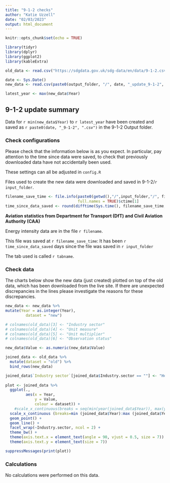 ```yaml
---
title: "9-1-2 checks"
author: "Katie Uzzell"
date: "02/03/2023"
output: html_document
---
```


```r
knitr::opts_chunk$set(echo = TRUE)
```

```r
library(tidyr)
library(dplyr)
library(ggplot2)
library(kableExtra)
```

```r

old_data <- read.csv("https://sdgdata.gov.uk/sdg-data/en/data/9-1-2.csv")

date <- Sys.Date()
new_data <- read.csv(paste0(output_folder, "/", date, "_update_9-1-2", ".csv"))

latest_year <- max(new_data$Year)

```

## 9-1-2 update summary

Data for `r min(new_data$Year)` to `r latest_year` have been created and 
saved as `r paste0(date, "_9-1-2", ".csv")` in the 9-1-2 Output folder.  
    
### Check configurations
Please check that the information below is as you expect. In particular, pay 
attention to the time since data were saved, to check that previously 
downloaded data have not accidentally been used.
    
These settings can all be adjusted in `config.R`
    
Files used to create the new data were downloaded and saved in 
9-1-2/`r input_folder`.  
  
```r
filename_save_time <- file.info(paste0(getwd(),"/",input_folder,"/", filename), 
                                full.names = TRUE)$ctime[1]
time_since_data_saved <- round(difftime(Sys.time(), filename_save_time, units = "days"), 2)

```

**Aviation statistics from Department for Transport (DfT) and Civil Aviation Authority (CAA)**  

Energy intensity data are in the file `r filename`.   

This file was saved at `r filename_save_time`: It has been 
`r time_since_data_saved` days since the file was saved in 
`r input_folder`  

The tab used is called
`r tabname`. 


### Check data
The charts below show the new data (just created) plotted on top of the old data,
which has been downloaded from the live site. If there are unexpected 
discrepancies in the lines please investigate the reasons for these discrepancies.
    
```r
new_data <- new_data %>%
mutate(Year = as.integer(Year),
         dataset = "new")

# colnames(old_data)[3] <- "Industry sector"
# colnames(old_data)[4] <- "Unit measure"
# colnames(old_data)[5] <- "Unit multiplier"
# colnames(old_data)[6] <- "Observation status"

new_data$Value <- as.numeric(new_data$Value)

joined_data <- old_data %>%
  mutate(dataset = "old") %>%
  bind_rows(new_data)

joined_data$`Industry sector`[joined_data$Industry.sector == ""] <- "Headline"
 
plot <- joined_data %>%
  ggplot(.,
         aes(x = Year,
             y = Value,
             colour = dataset)) +
    #scale_x_continuous(breaks = seq(min(year(joined_data$Year)), max(year(joined_data$Year)), by = 3))+
  scale_x_continuous (breaks=min (joined_data$Year):max (joined_data$Year)) +
  geom_point() +
  geom_line() +
  facet_wrap(~Industry.sector, ncol = 2) +
  theme_bw() +
  theme(axis.text.x = element_text(angle = 90, vjust = 0.5, size = 7)) +
  theme(axis.text.y = element_text(size = 7))

```


```r
suppressMessages(print(plot))
```

### Calculations

No calculations were performed on this data.

